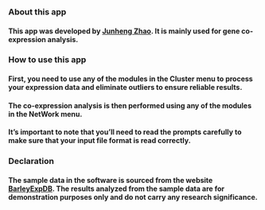 ### **About this app**

#### This app was developed by [Junheng Zhao](https://github.com/zhaojhweb/). It is mainly used for gene co-expression analysis.

### **How to use this app**

#### First, you need to use any of the modules in the Cluster menu to process your expression data and eliminate outliers to ensure reliable results. 

#### The co-expression analysis is then performed using any of the modules in the NetWork menu. 

#### It's important to note that you'll need to read the prompts carefully to make sure that your input file format is read correctly.

### **Declaration**

#### The sample data in the software is sourced from the website [BarleyExpDB](http://barleyexp.com/). The results analyzed from the sample data are for demonstration purposes only and do not carry any research significance.
